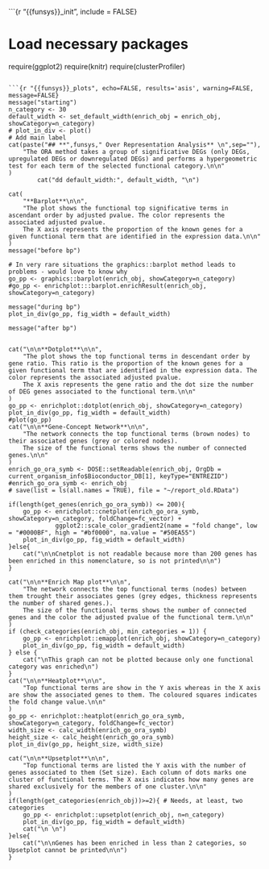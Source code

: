 ```{r "{{funsys}}_init", include = FALSE}
 
# Load necessary packages
require(ggplot2)
require(knitr)
require(clusterProfiler)

```

```{r "{{funsys}}_plots", echo=FALSE, results='asis', warning=FALSE, message=FALSE}
message("starting")
n_category <- 30
default_width <- set_default_width(enrich_obj = enrich_obj, showCategory=n_category)
# plot_in_div <- plot()
# Add main label
cat(paste("## **",funsys," Over Representation Analysis** \n",sep=""),
	"The ORA method takes a group of significative DEGs (only DEGs, upregulated DEGs or downregulated DEGs) and performs a hypergeometric test for each term of the selected functional category.\n\n"
)
		cat("dd default_width:", default_width, "\n")

cat(
	"**Barplot**\n\n", 
	"The plot shows the functional top significative terms in ascendant order by adjusted pvalue. The color represents the associated adjusted pvalue. 
	The X axis represents the proportion of the known genes for a given functional term that are identified in the expression data.\n\n"
)
message("before bp")

# In very rare situations the graphics::barplot method leads to problems - would love to know why
go_pp <- graphics::barplot(enrich_obj, showCategory=n_category)
#go_pp <- enrichplot:::barplot.enrichResult(enrich_obj, showCategory=n_category)

message("during bp")
plot_in_div(go_pp, fig_width = default_width)

message("after bp")


cat("\n\n**Dotplot**\n\n",
	"The plot shows the top functional terms in descendant order by gene ratio. This ratio is the proportion of the known genes for a given functional term that are identified in the expression data. The color represents the associated adjusted pvalue. 
	The X axis represents the gene ratio and the dot size the number of DEG genes associated to the functional term.\n\n"
)
go_pp <- enrichplot::dotplot(enrich_obj, showCategory=n_category)
plot_in_div(go_pp, fig_width = default_width)
#plot(go_pp)
cat("\n\n**Gene-Concept Network**\n\n", 
	"The network connects the top functional terms (brown nodes) to their associated genes (grey or colored nodes).
	The size of the functional terms shows the number of connected genes.\n\n"
)
enrich_go_ora_symb <- DOSE::setReadable(enrich_obj, OrgDb = current_organism_info$Bioconductor_DB[1], keyType="ENTREZID")
#enrich_go_ora_symb <- enrich_obj
# save(list = ls(all.names = TRUE), file = "~/report_old.RData")

if(length(get_genes(enrich_go_ora_symb)) <= 200){
	go_pp <- enrichplot::cnetplot(enrich_go_ora_symb, showCategory=n_category, foldChange=fc_vector) +
	 		 ggplot2::scale_color_gradient2(name = "fold change", low = "#0000BF", high = "#bf0000", na.value = "#50EA55")
	plot_in_div(go_pp, fig_width = default_width)
}else{
	cat("\n\nCnetplot is not readable because more than 200 genes has been enriched in this nomenclature, so is not printed\n\n")
}

cat("\n\n**Enrich Map plot**\n\n", 
	"The network connects the top functional terms (nodes) between them trought their associates genes (grey edges, thickness represents the number of shared genes.).
	The size of the functional terms shows the number of connected genes and the color the adjusted pvalue of the functional term.\n\n"
)
if (check_categories(enrich_obj, min_categories = 1)) {
	go_pp <- enrichplot::emapplot(enrich_obj, showCategory=n_category)
	plot_in_div(go_pp, fig_width = default_width)
} else {
	cat("\nThis graph can not be plotted because only one functional category was enriched\n")
}
cat("\n\n**Heatplot**\n\n", 
	"Top functional terms are show in the Y axis whereas in the X axis are show the associated genes to them. The coloured squares indicates the fold change value.\n\n"
)
go_pp <- enrichplot::heatplot(enrich_go_ora_symb, showCategory=n_category, foldChange=fc_vector)
width_size <- calc_width(enrich_go_ora_symb)
height_size <- calc_height(enrich_go_ora_symb) 
plot_in_div(go_pp, height_size, width_size)

cat("\n\n**Upsetplot**\n\n", 
	"Top functional terms are listed the Y axis with the number of genes associated to them (Set size). Each column of dots marks one cluster of functional terms. The X axis indicates how many genes are shared exclusively for the members of one cluster.\n\n"
)
if(length(get_categories(enrich_obj))>=2){ # Needs, at least, two categories
	go_pp <- enrichplot::upsetplot(enrich_obj, n=n_category)
	plot_in_div(go_pp, fig_width = default_width)
	cat("\n \n")
}else{
	cat("\n\nGenes has been enriched in less than 2 categories, so Upsetplot cannot be printed\n\n")
}
```
